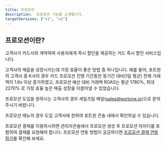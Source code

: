 ```yaml
---
title: 프로모션
description:  프로모션 기능을 소개합니다.
targetVersions: ["v1", "v2"]
---
```



## 프로모션이란?

고객사가 카드사와 계약하여 사용자에게 즉시 할인을 제공하는 카드 즉시 할인 서비스입니다.

고객사의 매출을 성장시키는데 가장 효율이 좋은 방법 중 하나입니다.
예를 들어, 포트원의 고객사 중 K사의 경우 카드 프로모션 진행 기간동안 동기간 대비(1일 평균) 전체 거래액이 1.6x 이상 증가하였고,
프로모션 예산 대비 거래액 ROAS는 평균 1780%, 최대 2270% 로 가장 효율 높은 매출 성장을 이끌어낼 수 있었습니다.

프로모션 도입을 원하시는 고객사의 경우 세일즈팀 메일([sales@portone.io](mailto:sales@portone.io))으로 문의 주시기 바랍니다.

<Hint style="info">
  프로모션 메뉴의 경우 도입 고객사에 한하여 포트원 콘솔 내에서 확인하실 수 있습니다.

  프로모션 결제를 이용하시려면 관리자콘솔에서 프로모션 생성 후 프로모션 아이디를 포함하여 결제를 요청해야 합니다.
  프로모션 연동 방법이 궁금하다면 [프로모션 결제 연동하기](/opi/ko/extra/promotion/integration)를 확인해 보세요.
</Hint>

